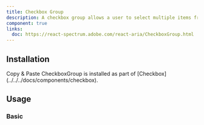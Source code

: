 ```yaml
---
title: Checkbox Group
description: A checkbox group allows a user to select multiple items from a list of options.
component: true
links:
  doc: https://react-spectrum.adobe.com/react-aria/CheckboxGroup.html
---
```


<ComponentPreview name="checkbox-group-demo" />

## Installation

<Tabs defaultValue="manual">

<TabsList>
  <TabsTrigger value="manual">Copy & Paste</TabsTrigger>
</TabsList>

<TabsContent value="manual">

<Steps>

<Step>
  CheckboxGroup is installed as part of
  [Checkbox](../../../docs/components/checkbox).
</Step>

</Steps>

</TabsContent>

</Tabs>

## Usage

### Basic

<ComponentPreview name="checkbox-group-demo" />
